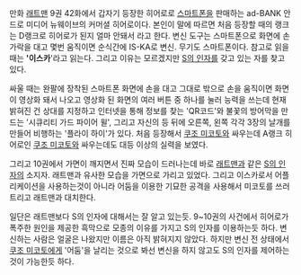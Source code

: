만화 [[래트맨]] 9권 42화에서 갑자기 등장한 히어로로 [[스마트폰]]을 판매하는 ad-BANK 안드로 미디어 뉴웨이브의 커머셜 히어로이다. 본인이 말에 따르면 처음 등장할 때의 랭크는 D랭크로 히어로가 된지 얼마 안돼서 라고 한다. 변신 도구는 스마트폰으로 화면에 손가락을 대고 몇번 움직이면 순식간에 IS-KA로 변신. 무기도 스마트폰이다. 참고로 읽을 때는 ''''이스카''''라고 읽는다. 그리고 이유는 모르겠지만 [[S의 인자]]를 갖고 있는 자를 찾고 있다.

싸울 때는 완팔에 장착된 스마트폰 화면에 손을 대고 그대로 밖으로 손을 움직이면 화면이 영상화 돼서 나오고 영상화 된 화면의 여러 버튼 중 하나를 눌러 능력을 쓰는데 현재 밝혀진 건 상대를 지정하고 인터넷을 통해 정보를 찾는 'QR코드'와 불꽃의 방어막을 만드는 '시큐리티 가드 파이어 윌', 그리고  자신의 등 뒤에 오른쪽, 왼쪽 각각 3장의 날개를 만들어 비행하는 '플라이 하이'가 있다. 처음 등장해서 [[쿠조 미코토]]와 싸우는데 A랭크 히어로인 [[쿠조 미코토]]와 싸우는데도 대등 이상의 실력을 보였다.

그리고 10권에서 가면이 깨지면서 진짜 모습이 드러나는데 바로 [[래트맨]]과 같은 [[S의 인자]]의 소지자. 래트맨과 유사한 모습을 가면으로 가리고 있었다. 그리고 이스카로서 어플리케이션을 사용하는것이 아니라 어둠을 이용한 기묘한 공격을 사용해서 미코토를 쓰러트리고 래트맨과 대치한다.

일단은 래트맨보다 S의 인자에 대해서는 잘 알고 있는듯. 9~10권의 사건에서 히어로가 폭주한 원인을 제공한 흑막으로 모종의 이유를 가지고 S의 인자를 이용하는듯 하다. 변신하는 사람은 얼굴은 나왔지만 이름은 아직 밝혀지지 않았다. 하지만 변신 전 상태에서 [[쿠조 미코토]]에게 '어둠'을 날리는 것으로 봐선 변신을 하지 않고도 S의 인자를 제어하는것이 가능한듯 하다.
